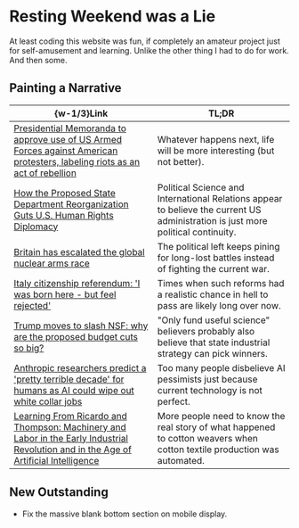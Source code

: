 #   Resting Weekend was a Lie

At least coding this website was fun, if completely an amateur project just for self-amusement and learning. 
Unlike the other thing I had to do for work.
And then some.

##  Painting a Narrative

|  \{w-1/3\}Link  |  TL;DR  |
|  ----  |  ----  |
|  [Presidential Memoranda to approve use of US Armed Forces against American protesters, labeling riots as an act of rebellion](https://old.reddit.com/r/politics/comments/1l67snm/presidential_memoranda_to_approve_use_of_us_armed)  |  Whatever happens next, life will be more interesting (but not better).  |
|  [How the Proposed State Department Reorganization Guts U.S. Human Rights Diplomacy](https://www.justsecurity.org/114200/state-department-reorganization-human-rights)  |  Political Science and International Relations appear to believe the current US administration is just more political continuity.  |
|  [Britain has escalated the global nuclear arms race](https://www.theguardian.com/commentisfree/2025/jun/08/uk-strategic-defence-review-nuclear-arms-race-armageddon)  |  The political left keeps pining for long-lost battles instead of fighting the current war.  |
|  [Italy citizenship referendum: 'I was born here - but feel rejected'](https://www.bbc.com/news/articles/c780yk3z2lyo)  |  Times when such reforms had a realistic chance in hell to pass are likely long over now.  |
|  [Trump moves to slash NSF: why are the proposed budget cuts so big?](https://www.nature.com/articles/d41586-025-01749-x)  |  \"Only fund useful science\" believers probably also believe that state industrial strategy can pick winners.  |
|  [Anthropic researchers predict a 'pretty terrible decade' for humans as AI could wipe out white collar jobs](https://old.reddit.com/r/Futurology/comments/1l5spw3/anthropic_researchers_predict_a_pretty_terrible)  |  Too many people disbelieve AI pessimists just because current technology is not perfect.  |
|  [Learning From Ricardo and Thompson: Machinery and Labor in the Early Industrial Revolution and in the Age of Artificial Intelligence](https://www.annualreviews.org/content/journals/10.1146/annurev-economics-091823-025129)  |  More people need to know the real story of what happened to cotton weavers when cotton textile production was automated.  |


##  New Outstanding

-   Fix the massive blank bottom section on mobile display.